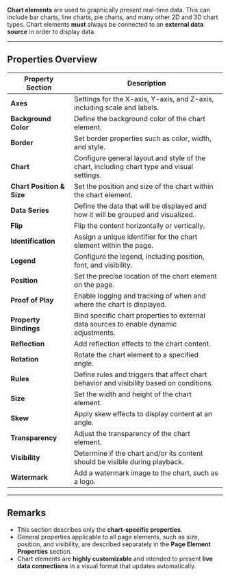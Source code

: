 
**Chart elements** are used to graphically present real-time data. This can include bar charts, line charts, pie charts, and many other 2D and 3D chart types. Chart elements **must** always be connected to an **external data source** in order to display data.

---

## **Properties Overview**

| **Property Section**           | **Description**                                                                                     |
|-------------------------------|----------------------------------------------------------------------------------------------------|
| **Axes**                      | Settings for the X-axis, Y-axis, and Z-axis, including scale and labels.                          |
| **Background Color**          | Define the background color of the chart element.                                                   |
| **Border**                    | Set border properties such as color, width, and style.                                              |
| **Chart**                     | Configure general layout and style of the chart, including chart type and visual settings.          |
| **Chart Position & Size**     | Set the position and size of the chart within the chart element.                                    |
| **Data Series**               | Define the data that will be displayed and how it will be grouped and visualized.                   |
| **Flip**                      | Flip the content horizontally or vertically.                                                       |
| **Identification**            | Assign a unique identifier for the chart element within the page.                                   |
| **Legend**                    | Configure the legend, including position, font, and visibility.                                    |
| **Position**                  | Set the precise location of the chart element on the page.                                         |
| **Proof of Play**             | Enable logging and tracking of when and where the chart is displayed.                             |
| **Property Bindings**         | Bind specific chart properties to external data sources to enable dynamic adjustments.              |
| **Reflection**                | Add reflection effects to the chart content.                                                       |
| **Rotation**                  | Rotate the chart element to a specified angle.                                                     |
| **Rules**                     | Define rules and triggers that affect chart behavior and visibility based on conditions.           |
| **Size**                      | Set the width and height of the chart element.                                                     |
| **Skew**                      | Apply skew effects to display content at an angle.                                                 |
| **Transparency**              | Adjust the transparency of the chart element.                                                      |
| **Visibility**                | Determine if the chart and/or its content should be visible during playback.                       |
| **Watermark**                 | Add a watermark image to the chart, such as a logo.                                                |

---

## **Remarks**

- This section describes only the **chart-specific properties**.
- General properties applicable to all page elements, such as size, position, and visibility, are described separately in the **Page Element Properties** section.
- Chart elements are **highly customizable** and intended to present **live data connections** in a visual format that updates automatically.
